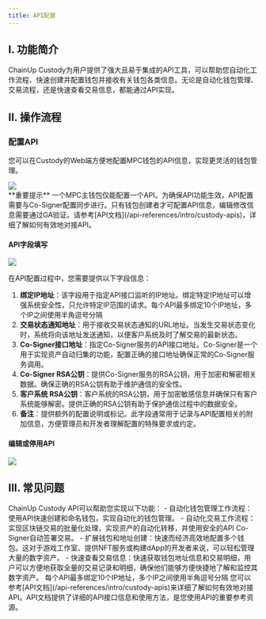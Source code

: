 ```yaml
---
title: API配置
---
```


## I. 功能简介

ChainUp Custody为用户提供了强大且易于集成的API工具，可以帮助您自动化工作流程、快速创建并配置钱包并接收有关钱包各类信息。无论是自动化钱包管理、交易流程，还是快速查看交易信息，都能通过API实现。

## II. 操作流程

### 配置API

您可以在Custody的Web端方便地配置MPC钱包的API信息，实现更灵活的钱包管理。

<div className="w-full flex items-center justify-center">
    <img src="/images/user-guide/apicn.png"/>
</div>

<Warning>
**重要提示**
一个MPC主钱包仅能配置一个API。为确保API功能生效，API配置需要与Co-Signer配置同步进行。只有钱包创建者才可配置API信息，编辑修改信息需要通过GA验证。请参考[API文档](/api-references/intro/custody-apis)，详细了解如何有效地对接API。
</Warning>

#### API字段填写

<div className="w-full flex items-center justify-center">
    <img src="/images/user-guide/api2cn.png"/>
</div>

在API配置过程中，您需要提供以下字段信息：

1. **绑定IP地址**：该字段用于指定API接口监听的IP地址。绑定特定IP地址可以增强系统安全性，只允许特定IP范围的请求。每个API最多绑定10个IP地址，多个IP之间使用半角逗号分隔
2. **交易状态通知地址**：用于接收交易状态通知的URL地址。当发生交易状态变化时，系统将向该地址发送通知，以便客户系统及时了解交易的最新状态。
3. **Co-Signer接口地址**：指定Co-Signer服务的API接口地址。Co-Signer是一个用于实现资产自动归集的功能，配置正确的接口地址确保正常的Co-Signer服务调用。
4. **Co-Signer RSA公钥**：提供Co-Signer服务的RSA公钥，用于加密和解密相关数据。确保正确的RSA公钥有助于维护通信的安全性。
5. **客户系统 RSA公钥**：客户系统的RSA公钥，用于加密敏感信息并确保只有客户系统能够解密。提供正确的RSA公钥有助于保护通信过程中的数据安全。
6. **备注**：提供额外的配置说明或标记。此字段通常用于记录与API配置相关的附加信息，方便管理员和开发者理解配置的特殊要求或约定。

#### 编辑或停用API
<div className="w-full flex items-center justify-center">
    <img src="/images/user-guide/api4cn.png"/>
</div>

## III. 常见问题

<Accordion title="我可以使用ChainUp Custody API做什么？">
ChainUp Custody API可以帮助您实现以下功能：
- 自动化钱包管理工作流程：使用API快速创建和命名钱包，实现自动化的钱包管理。
- 自动化交易工作流程：实现区块链交易的批量化处理，实现资产的自动化转移，并使用安全的API Co-Signer自动签署交易。
- 扩展钱包和地址创建：快速而经济高效地配置多个钱包。这对于游戏工作室、提供NFT服务或构建dApp的开发者来说，可以轻松管理大量的数字资产。
- 快速查看交易信息：快速获取钱包地址信息和交易明细，用户可以方便地获取全量的交易记录和明细，确保他们能够方便快捷地了解和监控其数字资产。
</Accordion>

<Accordion title="如果我有多个IP地址，应如何配置？">
每个API最多绑定10个IP地址，多个IP之间使用半角逗号分隔
</Accordion>

<Accordion title="我如何使用API文档？">
您可以参考[API文档](/api-references/intro/custody-apis)来详细了解如何有效地对接API。API文档提供了详细的API接口信息和使用方法，是您使用API的重要参考资源。
</Accordion>

